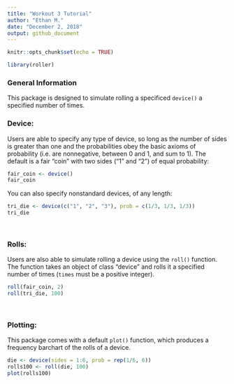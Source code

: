 ```yaml
---
title: "Workout 3 Tutorial"
author: "Ethan M."
date: "December 2, 2018"
output: github_document
---
```


```r
knitr::opts_chunk$set(echo = TRUE)
```

```r
library(roller)
```

### General Information

This package is designed to simulate rolling a specificed `device()` a specified number of times. 


### Device:

Users are able to specify any type of device, so long as the number of sides is greater than one and the probabilities obey the basic axioms of probability (i.e. are nonnegative, between 0 and 1, and sum to 1). The default is a fair "coin" with two sides ("1" and "2") of equal probability:

```r
fair_coin <- device()
fair_coin
```

You can also specify nonstandard devices, of any length:

```r
tri_die <- device(c("1", "2", "3"), prob = c(1/3, 1/3, 1/3))
tri_die
```

\ 

### Rolls:

Users are also able to simulate rolling a device using the `roll()` function. The function takes an object of class "device" and rolls it a specified number of times (`times` must be a positive integer).

```r
roll(fair_coin, 2)
roll(tri_die, 100)
```

\ 

### Plotting:

This package comes with a default `plot()` function, which produces a frequency barchart of the rolls of a device. 

```r
die <- device(sides = 1:6, prob = rep(1/6, 6))
rolls100 <- roll(die, 100)
plot(rolls100)
```


